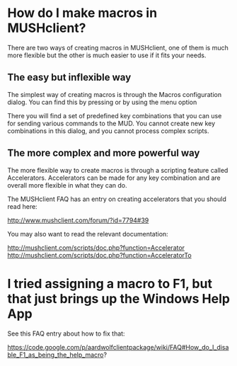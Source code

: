 <wiki:toc max_depth="3" />

= How do I make macros in MUSHclient? =
There are two ways of creating macros in MUSHclient, one of them is much more flexible but the other is much easier to use if it fits your needs.

== The easy but inflexible way ==
The simplest way of creating macros is through the Macros configuration dialog. You can find this by pressing
{{{Shift+Control+2}}}
or by using the menu option
{{{Game->Configure->Macros...}}}

There you will find a set of predefined key combinations that you can use for sending various commands to the MUD. You cannot create new key combinations in this dialog, and you cannot process complex scripts.

== The more complex and more powerful way ==
The more flexible way to create macros is through a scripting feature called Accelerators. Accelerators can be made for any key combination and are overall more flexible in what they can do. 

The MUSHclient FAQ has an entry on creating accelerators that you should read here:

http://www.mushclient.com/forum/?id=7794#39

You may also want to read the relevant documentation:

http://mushclient.com/scripts/doc.php?function=Accelerator
<BR>
http://mushclient.com/scripts/doc.php?function=AcceleratorTo

= I tried assigning a macro to F1, but that just brings up the Windows Help App =
See this FAQ entry about how to fix that:

https://code.google.com/p/aardwolfclientpackage/wiki/FAQ#How_do_I_disable_F1_as_being_the_help_macro?